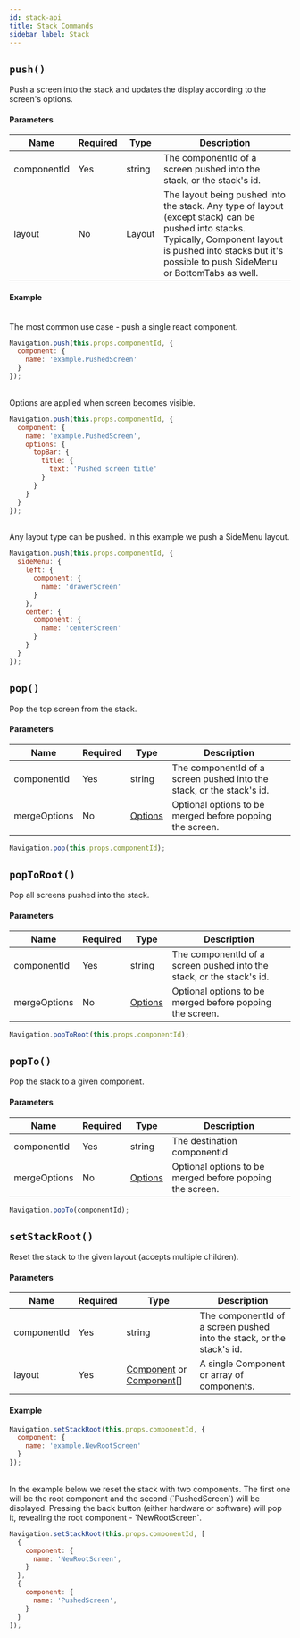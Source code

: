 ```yaml
---
id: stack-api
title: Stack Commands
sidebar_label: Stack
---
```

## `push()`
Push a screen into the stack and updates the display according to the screen's options.
#### Parameters
| Name        | Required | Type   | Description                                                                                                                                                                                                      |
| ----------- | -------- | ------ | ---------------------------------------------------------------------------------------------------------------------------------------------------------------------------------------------------------------- |
| componentId | Yes      | string | The componentId of a screen pushed into the stack, or the stack's id.                                                                                                                                            |
| layout      | No       | Layout | The layout being pushed into the stack. Any type of layout (except stack) can be pushed into stacks. Typically, Component layout is pushed into stacks but it's possible to push SideMenu or BottomTabs as well. |

#### Example
<!--DOCUSAURUS_CODE_TABS-->
<!--Component-->
<br />
The most common use case - push a single react component.

```js
Navigation.push(this.props.componentId, {
  component: {
    name: 'example.PushedScreen'
  }
});
```

<!--Update options on push-->
<br />
Options are applied when screen becomes visible.

```js
Navigation.push(this.props.componentId, {
  component: {
    name: 'example.PushedScreen',
    options: {
      topBar: {
        title: {
          text: 'Pushed screen title'
        }
      }
    }
  }
});
```

<!--Push other layouts-->
<br />
Any layout type can be pushed. In this example we push a SideMenu layout.

```js
Navigation.push(this.props.componentId, {
  sideMenu: {
    left: {
      component: {
        name: 'drawerScreen'
      }
    },
    center: {
      component: {
        name: 'centerScreen'
      }
    }
  }
});
```

<!--END_DOCUSAURUS_CODE_TABS-->

## `pop()`
Pop the top screen from the stack.
#### Parameters
| Name         | Required | Type                                | Description                                                           |
| ------------ | -------- | ----------------------------------- | --------------------------------------------------------------------- |
| componentId  | Yes      | string                              | The componentId of a screen pushed into the stack, or the stack's id. |
| mergeOptions | No       | [Options](Options.md) | Optional options to be merged before popping the screen.              |

```js
Navigation.pop(this.props.componentId);
```

## `popToRoot()`
Pop all screens pushed into the stack.

#### Parameters
| Name         | Required | Type    | Description                                                           |
| ------------ | -------- | ------- | --------------------------------------------------------------------- |
| componentId  | Yes      | string  | The componentId of a screen pushed into the stack, or the stack's id. |
| mergeOptions | No       | [Options](Options.md) | Optional options to be merged before popping the screen.              |

```js
Navigation.popToRoot(this.props.componentId);
```

## `popTo()`
Pop the stack to a given component.

#### Parameters
| Name         | Required | Type                  | Description                                              |
| ------------ | -------- | --------------------- | -------------------------------------------------------- |
| componentId  | Yes      | string                | The destination componentId                              |
| mergeOptions | No       | [Options](Options.md) | Optional options to be merged before popping the screen. |

```js
Navigation.popTo(componentId);
```

## `setStackRoot()`
Reset the stack to the given layout (accepts multiple children).

#### Parameters
| Name        | Required | Type                                                     | Description                                                           |
| ----------- | -------- | -------------------------------------------------------- | --------------------------------------------------------------------- |
| componentId | Yes      | string                                                   | The componentId of a screen pushed into the stack, or the stack's id. |
| layout      | Yes      | [Component](Component.md) or [Component](Component.md)[] | A single Component or array of components.                            |

#### Example
<!--DOCUSAURUS_CODE_TABS-->
<!--Single child-->

```js
Navigation.setStackRoot(this.props.componentId, {
  component: {
    name: 'example.NewRootScreen'
  }
});
```

<!--Multiple children-->
<br />
In the example below we reset the stack with two components. The first one will be the root component and the second (`PushedScreen`) will be displayed. Pressing the back button (either hardware or software) will pop it, revealing the root component - `NewRootScreen`.

```js
Navigation.setStackRoot(this.props.componentId, [
  {
    component: {
      name: 'NewRootScreen',
    }
  },
  {
    component: {
      name: 'PushedScreen',
    }
  }
]);
```

<!--END_DOCUSAURUS_CODE_TABS-->
